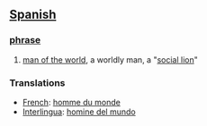 == [[Spanish]] ==
=== [[phrase]] ===
# [[man of the world]], a worldly man, a "[[social lion]]"

=== Translations ===
*[[French]]: [[homme du monde]]
*[[Interlingua]]: [[homine del mundo]]